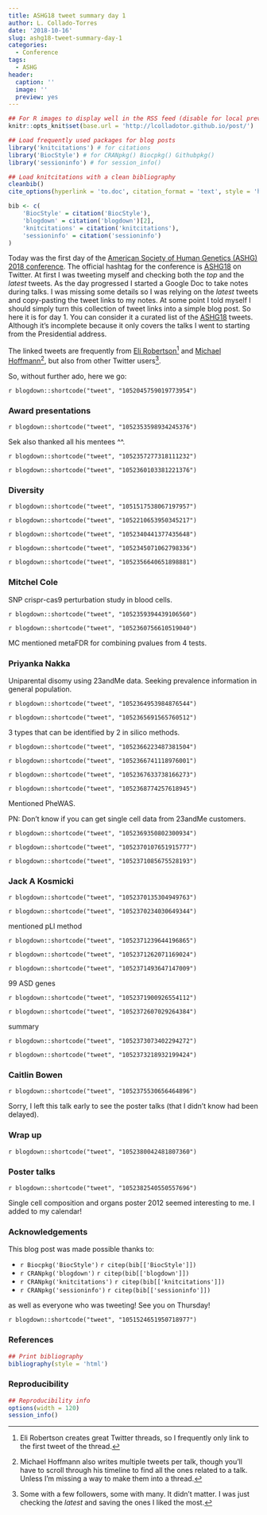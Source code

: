 ```yaml
---
title: ASHG18 tweet summary day 1
author: L. Collado-Torres
date: '2018-10-16'
slug: ashg18-tweet-summary-day-1
categories:
  - Conference
tags:
  - ASHG
header:
  caption: ''
  image: ''
  preview: yes
---
```


```r
## For R images to display well in the RSS feed (disable for local preview)
knitr::opts_knit$set(base.url = 'http://lcolladotor.github.io/post/')

## Load frequently used packages for blog posts
library('knitcitations') # for citations
library('BiocStyle') # for CRANpkg() Biocpkg() Githubpkg()
library('sessioninfo') # for session_info()

## Load knitcitations with a clean bibliography
cleanbib()
cite_options(hyperlink = 'to.doc', citation_format = 'text', style = 'html')

bib <- c(
    'BiocStyle' = citation('BiocStyle'),
    'blogdown' = citation('blogdown')[2],
    'knitcitations' = citation('knitcitations'),
    'sessioninfo' = citation('sessioninfo')
)
```

Today was the first day of the [American Society of Human Genetics (ASHG) 2018 conference](http://www.ashg.org/2018meeting/). The official hashtag for the conference is [ASHG18](https://twitter.com/search?q=%23ASHG18) on Twitter. At first I was tweeting myself and checking both the _top_ and the _latest_ tweets. As the day progressed I started a Google Doc to take notes during talks. I was missing some details so I was relying on the _latest_ tweets and copy-pasting the tweet links to my notes. At some point I told myself I should simply turn this collection of tweet links into a simple blog post. So here it is for day 1. You can consider it a curated list of the [ASHG18](https://twitter.com/search?q=%23ASHG18) tweets. Although it's incomplete because it only covers the talks I went to starting from the Presidential address. 

The linked tweets are frequently from [Eli Robertson](https://twitter.com/thatdnaguy)^[Eli Robertson creates great Twitter threads, so I frequently only link to the first tweet of the thread.] and [Michael Hoffmann](https://twitter.com/michaelhoffman)^[Michael Hoffmann also writes multiple tweets per talk, though you'll have to scroll through his timeline to find all the ones related to a talk. Unless I'm missing a way to make them into a thread.], but also from other Twitter users^[Some with a few followers, some with many. It didn't matter. I was just checking the _latest_ and saving the ones I liked the most.].

So, without further ado, here we go:

`r blogdown::shortcode("tweet", "1052045759019773954")`

### Award presentations

`r blogdown::shortcode("tweet", "1052353598934245376")`

Sek also thanked all his mentees ^^.

`r blogdown::shortcode("tweet", "1052357277318111232")`

`r blogdown::shortcode("tweet", "1052360103381221376")`

### Diversity

`r blogdown::shortcode("tweet", "1051517538067197957")`

`r blogdown::shortcode("tweet", "1052210653950345217")`

`r blogdown::shortcode("tweet", "1052340441377435648")`

`r blogdown::shortcode("tweet", "1052345071062798336")`

`r blogdown::shortcode("tweet", "1052356640651898881")`

### Mitchel Cole

SNP crispr-cas9 perturbation study in blood cells.

`r blogdown::shortcode("tweet", "1052359394439106560")`

`r blogdown::shortcode("tweet", "1052360756610519040")`

MC mentioned metaFDR for combining pvalues from 4 tests.


### Priyanka Nakka

Uniparental disomy using 23andMe data. Seeking prevalence information in general population.

`r blogdown::shortcode("tweet", "1052364953984876544")`

`r blogdown::shortcode("tweet", "1052365691565760512")`

3 types that can be identified by 2 in silico methods.

`r blogdown::shortcode("tweet", "1052366223487381504")`

`r blogdown::shortcode("tweet", "1052366741118976001")`

`r blogdown::shortcode("tweet", "1052367633738166273")`

`r blogdown::shortcode("tweet", "1052368774257618945")`

Mentioned PheWAS. 

PN: Don't know if you can get single cell data from 23andMe customers.


`r blogdown::shortcode("tweet", "1052369350802300934")`

`r blogdown::shortcode("tweet", "1052370107651915777")`

`r blogdown::shortcode("tweet", "1052371085675528193")`


### Jack A Kosmicki

`r blogdown::shortcode("tweet", "1052370135304949763")`

`r blogdown::shortcode("tweet", "1052370234030649344")`



mentioned pLl method 

`r blogdown::shortcode("tweet", "1052371239644196865")`

`r blogdown::shortcode("tweet", "1052371262071169024")`

`r blogdown::shortcode("tweet", "1052371493647147009")`


99 ASD genes 

`r blogdown::shortcode("tweet", "1052371900926554112")`

`r blogdown::shortcode("tweet", "1052372607029264384")`

summary

`r blogdown::shortcode("tweet", "1052373073402294272")`

`r blogdown::shortcode("tweet", "1052373218932199424")`

### Caitlin Bowen

`r blogdown::shortcode("tweet", "1052375530656464896")`

Sorry, I left this talk early to see the poster talks (that I didn't know had been delayed).


### Wrap up

`r blogdown::shortcode("tweet", "1052380042481807360")`

### Poster talks

`r blogdown::shortcode("tweet", "1052382540550557696")`

Single cell composition and organs poster 2012 seemed interesting to me. I added to my calendar!



### Acknowledgements

This blog post was made possible thanks to:

* `r Biocpkg('BiocStyle')` `r citep(bib[['BiocStyle']])`
* `r CRANpkg('blogdown')` `r citep(bib[['blogdown']])`
* `r CRANpkg('knitcitations')` `r citep(bib[['knitcitations']])`
* `r CRANpkg('sessioninfo')` `r citep(bib[['sessioninfo']])`

as well as everyone who was tweeting! See you on Thursday!

`r blogdown::shortcode("tweet", "1051524651950718977")`

### References

```r
## Print bibliography
bibliography(style = 'html')
```

### Reproducibility

```r
## Reproducibility info
options(width = 120)
session_info()
```
